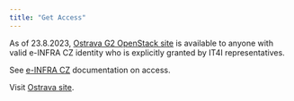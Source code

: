 ```yaml
---
title: "Get Access"
---
```

As of 23.8.2023, [Ostrava G2 OpenStack site](https://ostrava.openstack.cloud.e-infra.cz/) is available to anyone with valid e-INFRA CZ identity who is explicitly granted by IT4I representatives.


See [e-INFRA CZ](https://docs.account.e-infra.cz/en/docs/access/account) documentation on access.

Visit [Ostrava site](https://ostrava.openstack.cloud.e-infra.cz/).
